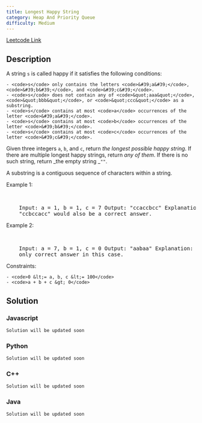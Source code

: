 ```yaml
---
title: Longest Happy String
category: Heap And Priority Queue
difficulty: Medium
---
```


<Callout>

[Leetcode Link](https://leetcode.com/problems/longest-happy-string)

</Callout>

## Description

A string <code>s</code> is called happy if it satisfies the following conditions:

    - <code>s</code> only contains the letters <code>&#39;a&#39;</code>, <code>&#39;b&#39;</code>, and <code>&#39;c&#39;</code>.
    - <code>s</code> does not contain any of <code>&quot;aaa&quot;</code>, <code>&quot;bbb&quot;</code>, or <code>&quot;ccc&quot;</code> as a substring.
    - <code>s</code> contains at most <code>a</code> occurrences of the letter <code>&#39;a&#39;</code>.
    - <code>s</code> contains at most <code>b</code> occurrences of the letter <code>&#39;b&#39;</code>.
    - <code>s</code> contains at most <code>c</code> occurrences of the letter <code>&#39;c&#39;</code>.

Given three integers <code>a</code>, <code>b</code>, and <code>c</code>, return _the longest possible happy string_. If there are multiple longest happy strings, return _any of them_. If there is no such string, return _the empty string _<code>&quot;&quot;</code>.

A substring is a contiguous sequence of characters within a string.

Example 1:

<br />
<pre className="overflow-x-auto">
	Input: a = 1, b = 1, c = 7 Output: &quot;ccaccbcc&quot; Explanation:
	&quot;ccbccacc&quot; would also be a correct answer.
</pre>

Example 2:

<br />
<pre className="overflow-x-auto">
	Input: a = 7, b = 1, c = 0 Output: &quot;aabaa&quot; Explanation: It is the
	only correct answer in this case.
</pre>

Constraints:

    - <code>0 &lt;= a, b, c &lt;= 100</code>
    - <code>a + b + c &gt; 0</code>

## Solution

### Javascript

```javascript
Solution will be updated soon
```

### Python

```python
Solution will be updated soon
```

### C++

```cpp
Solution will be updated soon
```

### Java

```java
Solution will be updated soon
```
